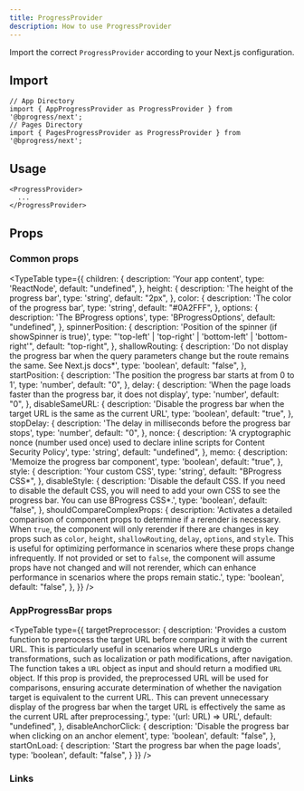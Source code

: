 ```yaml
---
title: ProgressProvider
description: How to use ProgressProvider
---
```



Import the correct `ProgressProvider` according to your Next.js configuration.

## Import

```tsx
// App Directory
import { AppProgressProvider as ProgressProvider } from '@bprogress/next';
// Pages Directory
import { PagesProgressProvider as ProgressProvider } from '@bprogress/next';
```

## Usage

```tsx
<ProgressProvider>
  ...
</ProgressProvider>
```

## Props 

### Common props

<TypeTable
  type={{
    children: {
      description:
        'Your app content',
      type: 'ReactNode',
      default: "undefined",
    },
    height: {
      description:
        'The height of the progress bar',
      type: 'string',
      default: "2px",
    },
    color: {
      description:
        'The color of the progress bar',
      type: 'string',
      default: "#0A2FFF",
    },
    options: {
      description:
        'The BProgress options',
      type: 'BProgressOptions',
      default: "undefined",
    },
    spinnerPosition: {
      description:
        'Position of the spinner (if showSpinner is true)',
      type: "'top-left' | 'top-right' | 'bottom-left' | 'bottom-right'",
      default: "top-right",
    },
    shallowRouting: {
      description:
        'Do not display the progress bar when the query parameters change but the route remains the same. See Next.js docs*',
      type: 'boolean',
      default: "false",
    },
    startPosition: {
      description:
        'The position the progress bar starts at from 0 to 1',
      type: 'number',
      default: "0",
    },
    delay: {
      description:
        'When the page loads faster than the progress bar, it does not display',
      type: 'number',
      default: "0",
    },
    disableSameURL: {
      description:
        'Disable the progress bar when the target URL is the same as the current URL',
      type: 'boolean',
      default: "true",
    },
    stopDelay: {
      description:
        'The delay in milliseconds before the progress bar stops',
      type: 'number',
      default: "0",
    },
    nonce: {
      description:
        'A cryptographic nonce (number used once) used to declare inline scripts for Content Security Policy',
      type: 'string',
      default: "undefined",
    },
    memo: {
      description:
        'Memoize the progress bar component',
      type: 'boolean',
      default: "true",
    },
    style: {
      description:
        'Your custom CSS',
      type: 'string',
      default: "BProgress CSS*",
    },
    disableStyle: {
      description:
        'Disable the default CSS. If you need to disable the default CSS, you will need to add your own CSS to see the progress bar. You can use BProgress CSS*.',
      type: 'boolean',
      default: "false",
    },
    shouldCompareComplexProps: {
      description:
        'Activates a detailed comparison of component props to determine if a rerender is necessary. When `true`, the component will only rerender if there are changes in key props such as `color`, `height`, `shallowRouting`, `delay`, `options`, and `style`. This is useful for optimizing performance in scenarios where these props change infrequently. If not provided or set to `false`, the component will assume props have not changed and will not rerender, which can enhance performance in scenarios where the props remain static.',
      type: 'boolean',
      default: "false",
    },
  }}
/>

### AppProgressBar props

<TypeTable
  type={{
    targetPreprocessor: {
      description:
        'Provides a custom function to preprocess the target URL before comparing it with the current URL. This is particularly useful in scenarios where URLs undergo transformations, such as localization or path modifications, after navigation. The function takes a `URL` object as input and should return a modified `URL` object. If this prop is provided, the preprocessed URL will be used for comparisons, ensuring accurate determination of whether the navigation target is equivalent to the current URL. This can prevent unnecessary display of the progress bar when the target URL is effectively the same as the current URL after preprocessing.',
      type: '(url: URL) => URL',
      default: "undefined",
    },
    disableAnchorClick: {
      description:
        'Disable the progress bar when clicking on an anchor element',
      type: 'boolean',
      default: "false",
    },
    startOnLoad: {
      description:
        'Start the progress bar when the page loads',
      type: 'boolean',
      default: "false",
    }
  }}
/>

### Links

<Cards>
  <Card title="BProgress CSS" href="https://github.com/Skyleen77/bprogress/blob/main/packages/core/index.css" />
  <Card title="Next.js docs" href="https://nextjs.org/docs/pages/building-your-application/routing/linking-and-navigating#shallow-routing" />
</Cards>
